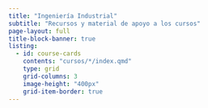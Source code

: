 ```yaml
---
title: "Ingeniería Industrial"
subtitle: "Recursos y material de apoyo a los cursos"
page-layout: full
title-block-banner: true
listing:
  - id: course-cards
    contents: "cursos/*/index.qmd"
    type: grid
    grid-columns: 3
    image-height: "400px"    
    grid-item-border: true
---
```


::: {#course-cards}
:::
